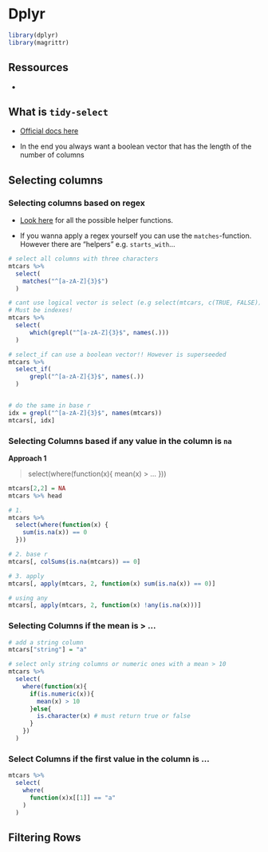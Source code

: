 # Dplyr

```r
library(dplyr)
library(magrittr)
```


## Ressources

- 

## What is `tidy-select`

- [Official docs here](https://dplyr.tidyverse.org/reference/select.html)

- In the end you always want a boolean vector  that has the length of the number of columns

## Selecting columns

### Selecting columns based on regex

- [Look here](https://tidyselect.r-lib.org/reference/starts_with.html) for all the possible helper functions.

- If you wanna apply a regex yourself you can use the `matches`-function. However there are "helpers" e.g. `starts_with`...

```r

# select all columns with three characters
mtcars %>% 
  select(
    matches("^[a-zA-Z]{3}$")
  )

# cant use logical vector is select (e.g select(mtcars, c(TRUE, FALSE))) does not work
# Must be indexes!
mtcars %>% 
  select(
      which(grepl("^[a-zA-Z]{3}$", names(.)))
  )

# select_if can use a boolean vector!! However is superseeded
mtcars %>% 
  select_if(
      grepl("^[a-zA-Z]{3}$", names(.))
  )


# do the same in base r
idx = grepl("^[a-zA-Z]{3}$", names(mtcars))
mtcars[, idx]

```


### Selecting Columns based if any value in the column is `na`


**Approach 1**

> select(where(function(x){
    mean(x) > ...
}))


```r
mtcars[2,2] = NA
mtcars %>% head

# 1. 
mtcars %>%
  select(where(function(x) {
    sum(is.na(x)) == 0
  }))

# 2. base r
mtcars[, colSums(is.na(mtcars)) == 0]

# 3. apply
mtcars[, apply(mtcars, 2, function(x) sum(is.na(x)) == 0)]

# using any
mtcars[, apply(mtcars, 2, function(x) !any(is.na(x)))]
```

### Selecting Columns if the mean is > ...

```r
# add a string column
mtcars["string"] = "a"

# select only string columns or numeric ones with a mean > 10
mtcars %>% 
  select(
    where(function(x){
      if(is.numeric(x)){
        mean(x) > 10
      }else{
        is.character(x) # must return true or false
      }
    })
  )

```


### Select Columns if the first value in the column is ...

```r
mtcars %>% 
  select(
    where(
      function(x)x[[1]] == "a"
    )
  )
```





## Filtering Rows


